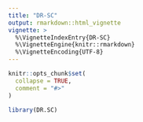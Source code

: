 ---
title: "DR-SC"
output: rmarkdown::html_vignette
vignette: >
  %\VignetteIndexEntry{DR-SC}
  %\VignetteEngine{knitr::rmarkdown}
  %\VignetteEncoding{UTF-8}
---

```{r, include = FALSE}
knitr::opts_chunk$set(
  collapse = TRUE,
  comment = "#>"
)
```

```{r setup}
library(DR.SC)
```
